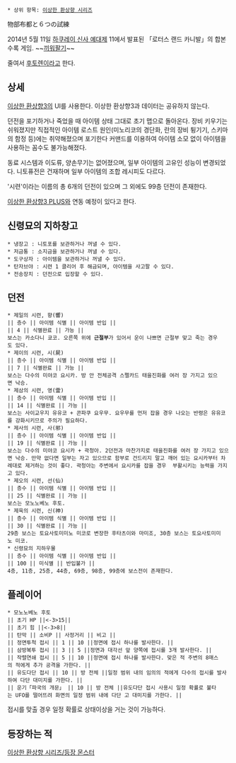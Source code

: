  * 상위 항목: [[이상한 환상향 시리즈]]

物部布都と６つの試練

2014년 5월 11일 [[하쿠레이 신사 예대제]] 11에서 발표된 「로터스 랜드 카니발」의 합본 수록 게임. ~~[[끼워팔기]]~~ 

줄여서 [[후토렌]]이라고 한다.

== 상세 ==
[[이상한 환상향3]]의 UI를 사용한다. 이상한 환상향3과 데이터는 공유하지 않는다.

던전을 포기하거나 죽었을 때 아이템 상태 그대로 초기 맵으로 돌아온다. 장비 키우기는 쉬워졌지만 직접적인 아이템 로스트 원인(미노리코의 경단화, 란의 장비 튕기기, 스키마의 함정 등)에는 취약해졌으며 포기한다 커맨드를 이용하여 아이템 소모 없이 아이템을 사용하는 꼼수도 불가능해졌다.

동료 시스템과 이도류, 양손무기는 없어졌으며, 일부 아이템의 고유인 성능이 변경되었다. 니토퓨전은 건재하며 일부 아이템의 조합 레시피도 다르다.

'시련'이라는 이름의 총 6개의 던전이 있으며 그 외에도 99층 던전이 존재한다.

[[이상한 환상향3 PLUS]]와 연동 예정이 있다고 한다.
== 신령묘의 지하창고 ==
 * 냉장고 : 니토포를 보관하거나 꺼낼 수 있다.
 * 저금통 : 소지금을 보관하거나 꺼낼 수 있다.
 * 도구상자 : 아이템을 보관하거나 꺼낼 수 있다.
 * 탄자브야 : 시련 1 클리어 후 해금되며, 아이템을 사고팔 수 있다.
 * 전송장치 : 던전으로 입장할 수 있다.
== 던전 ==
 * 제일의 시련, 향(響)
 || 층수 || 아이템 식별 || 아이템 반입 ||
 || 4 || 식별완료 || 가능 ||
 보스는 카소다니 쿄코. 오른쪽 위에 '''근절부'''가 있어서 운이 나쁘면 근절부 맞고 죽는 경우도 있다.
 * 제이의 시련, 시(屍)
 || 층수 || 아이템 식별 || 아이템 반입 ||
 || 7 || 식별완료 || 가능 ||
 보스는 다수의 미야코 요시카. 방 안 전체공격 스펠카드 태을진화를 여러 장 가지고 있으면 낙승.
 * 제삼의 시련, 영(霊)
 || 층수 || 아이템 식별 || 아이템 반입 ||
 || 14 || 식별완료 || 가능 ||
 보스는 사이교우지 유유코 + 콘파쿠 요우무. 요우무를 먼저 잡을 경우 나오는 반령은 유유코를 강화시키므로 주의가 필요하다.
 * 제사의 시련, 사(邪)
 || 층수 || 아이템 식별 || 아이템 반입 ||
 || 19 || 식별완료 || 가능 ||
 보스는 다수의 미야코 요시카 + 곽청아. 2던전과 마찬가지로 태을진화를 여러 장 가지고 있으면 낙승. 만약 없다면 일부는 자고 있으므로 함부로 건드리지 말고 깨어 있는 요시카부터 차례대로 제거하는 것이 좋다. 곽청아는 주변에서 요시카를 잡을 경우  부활시키는 능력을 가지고 있다.
 * 제오의 시련, 선(仙)
 || 층수 || 아이템 식별 || 아이템 반입 ||
 || 25 || 식별완료 || 가능 ||
 보스는 모노노베노 후토.
 * 제육의 시련, 신(神)
 || 층수 || 아이템 식별 || 아이템 반입 ||
 || 30 || 식별완료 || 가능 ||
 29층 보스는 토요사토미미노 미코로 변장한 후타츠이와 마미조, 30층 보스는 토요사토미미노 미코.
 * 신령묘의 지하우물
 || 층수 || 아이템 식별 || 아이템 반입 ||
 || 100 || 미식별 || 반입불가 || 
 4층, 11층, 25층, 44층, 69층, 98층, 99층에 보스전이 존재한다.

== 플레이어 ==
 * 모노노베노 후토
 || 초기 HP ||<-3>15||
 || 초기 힘 ||<-3>8||
 || 탄막 || 소비P || 사정거리 || 비고 ||
 || 정면투척 접시 || 1 || 10 ||정면에 접시 하나를 발사한다. ||
 || 삼방복투 접시 || 3 || 5 ||정면과 대각선 앞 양쪽에 접시를 3개 발사한다. ||
 || 작렬연쇄 접시 || 5 || 10 ||정면에 접시 하나를 발사한다. 맞은 적 주변의 8매스의 적에게 추가 공격을 가한다. ||
 || 유도다단 접시 || 10 || 방 전체 ||일정 범위 내의 임의의 적에게 다수의 접시를 발사하여 다단 대미지를 가한다. ||
 || 운기「파국의 개문」 || 10 || 방 전체 ||유도다단 접시 사용시 일정 확률로 불타는 UFO를 떨어뜨려 화면의 일정 범위 내에 다단 고 대미지를 가한다. ||
접시를 맞출 경우 일정 확률로 상태이상을 거는 것이 가능하다.

== 등장하는 적 ==
[[이상한 환상향 시리즈/등장 몬스터]]
